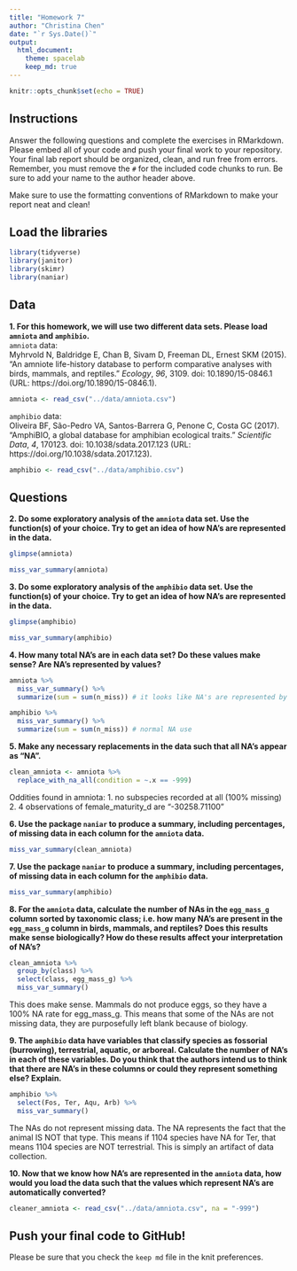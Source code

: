 ```yaml
---
title: "Homework 7"
author: "Christina Chen"
date: "`r Sys.Date()`"
output:
  html_document: 
    theme: spacelab
    keep_md: true
---
```


```r
knitr::opts_chunk$set(echo = TRUE)
```

## Instructions
Answer the following questions and complete the exercises in RMarkdown. Please embed all of your code and push your final work to your repository. Your final lab report should be organized, clean, and run free from errors. Remember, you must remove the `#` for the included code chunks to run. Be sure to add your name to the author header above.  

Make sure to use the formatting conventions of RMarkdown to make your report neat and clean!  

## Load the libraries
```r
library(tidyverse)
library(janitor)
library(skimr)
library(naniar)
``` 

## Data
**1. For this homework, we will use two different data sets. Please load `amniota` and `amphibio`.**  
`amniota` data:  
Myhrvold N, Baldridge E, Chan B, Sivam D, Freeman DL, Ernest SKM (2015). “An amniote life-history
database to perform comparative analyses with birds, mammals, and reptiles.” _Ecology_, *96*, 3109.
doi: 10.1890/15-0846.1 (URL: https://doi.org/10.1890/15-0846.1).
```r
amniota <- read_csv("../data/amniota.csv")
```

`amphibio` data:  
Oliveira BF, São-Pedro VA, Santos-Barrera G, Penone C, Costa GC (2017). “AmphiBIO, a global database
for amphibian ecological traits.” _Scientific Data_, *4*, 170123. doi: 10.1038/sdata.2017.123 (URL:
https://doi.org/10.1038/sdata.2017.123).
```r
amphibio <- read_csv("../data/amphibio.csv")
```

## Questions  
**2. Do some exploratory analysis of the `amniota` data set. Use the function(s) of your choice. Try to get an idea of how NA's are represented in the data.**  
```r
glimpse(amniota)
```

```r
miss_var_summary(amniota)
```


**3. Do some exploratory analysis of the `amphibio` data set. Use the function(s) of your choice. Try to get an idea of how NA's are represented in the data.**  
```r
glimpse(amphibio)
```

```r
miss_var_summary(amphibio)
```

**4. How many total NA's are in each data set? Do these values make sense? Are NA's represented by values?**   
```r
amniota %>%
  miss_var_summary() %>%
  summarize(sum = sum(n_miss)) # it looks like NA's are represented by -999
```

```r
amphibio %>%
  miss_var_summary() %>%
  summarize(sum = sum(n_miss)) # normal NA use
```

**5. Make any necessary replacements in the data such that all NA's appear as "NA".**   
```r
clean_amniota <- amniota %>%
  replace_with_na_all(condition = ~.x == -999)
```

Oddities found in amniota:
1. no subspecies recorded at all (100% missing)
2. 4 observations of female_maturity_d are "-30258.71100"

**6. Use the package `naniar` to produce a summary, including percentages, of missing data in each column for the `amniota` data.**  
```r
miss_var_summary(clean_amniota)
```

**7. Use the package `naniar` to produce a summary, including percentages, of missing data in each column for the `amphibio` data.**
```r
miss_var_summary(amphibio)
```

**8. For the `amniota` data, calculate the number of NAs in the `egg_mass_g` column sorted by taxonomic class; i.e. how many NA's are present in the `egg_mass_g` column in birds, mammals, and reptiles? Does this results make sense biologically? How do these results affect your interpretation of NA's?**  
```r
clean_amniota %>%
  group_by(class) %>%
  select(class, egg_mass_g) %>%
  miss_var_summary()
```

This does make sense. Mammals do not produce eggs, so they have a 100% NA rate for egg_mass_g. This means that some of the NAs are not missing data, they are purposefully left blank because of biology.

**9. The `amphibio` data have variables that classify species as fossorial (burrowing), terrestrial, aquatic, or arboreal. Calculate the number of NA's in each of these variables. Do you think that the authors intend us to think that there are NA's in these columns or could they represent something else? Explain.**
```r
amphibio %>%
  select(Fos, Ter, Aqu, Arb) %>%
  miss_var_summary()
```

The NAs do not represent missing data. The NA represents the fact that the animal IS NOT that type. This means if 1104 species have NA for Ter, that means 1104 species are NOT terrestrial. This is simply an artifact of data collection.

**10. Now that we know how NA's are represented in the `amniota` data, how would you load the data such that the values which represent NA's are automatically converted?**
```r
cleaner_amniota <- read_csv("../data/amniota.csv", na = "-999")
```

## Push your final code to GitHub!
Please be sure that you check the `keep md` file in the knit preferences.  